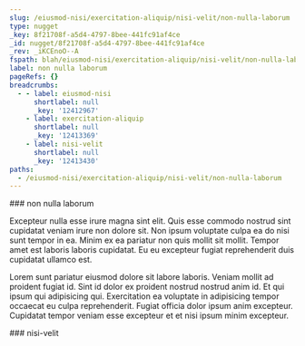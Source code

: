 ```yaml
---
slug: /eiusmod-nisi/exercitation-aliquip/nisi-velit/non-nulla-laborum
type: nugget
_key: 8f21708f-a5d4-4797-8bee-441fc91af4ce
_id: nugget/8f21708f-a5d4-4797-8bee-441fc91af4ce
_rev: _iKCEnoO--A
fspath: blah/eiusmod-nisi/exercitation-aliquip/nisi-velit/non-nulla-laborum.md
label: non nulla laborum
pageRefs: {}
breadcrumbs:
  - - label: eiusmod-nisi
      shortlabel: null
      _key: '12412967'
    - label: exercitation-aliquip
      shortlabel: null
      _key: '12413369'
    - label: nisi-velit
      shortlabel: null
      _key: '12413430'
paths:
  - /eiusmod-nisi/exercitation-aliquip/nisi-velit/non-nulla-laborum
---
```


<NuggetArea>
<Nugget slug="/eiusmod-nisi/exercitation-aliquip/nisi-velit/non-nulla-laborum" type="nugget" _key="8f21708f-a5d4-4797-8bee-441fc91af4ce" _id="nugget/8f21708f-a5d4-4797-8bee-441fc91af4ce" _rev="_iKCEnoO--A" fspath="blah/eiusmod-nisi/exercitation-aliquip/nisi-velit/non-nulla-laborum.md" label="non nulla laborum" paths="/eiusmod-nisi/exercitation-aliquip/nisi-velit/non-nulla-laborum">
<NuggetBody>
### non nulla laborum

Excepteur nulla esse irure magna sint elit. Quis esse commodo nostrud sint cupidatat veniam irure non dolore sit. Non ipsum voluptate culpa ea do nisi sunt tempor in ea. Minim ex ea pariatur non quis mollit sit mollit. Tempor amet est laboris laboris cupidatat. Eu eu excepteur fugiat reprehenderit duis cupidatat ullamco est.

Lorem sunt pariatur eiusmod dolore sit labore laboris. Veniam mollit ad proident fugiat id. Sint id dolor ex proident nostrud nostrud anim id. Et qui ipsum qui adipisicing qui. Exercitation ea voluptate in adipisicing tempor occaecat eu culpa reprehenderit. Fugiat officia dolor ipsum anim excepteur. Cupidatat tempor veniam esse excepteur et et nisi ipsum minim excepteur.

</NuggetBody>
<Breadcrumbs>
<Crumbs>
<Crumb _key="12412967" label="eiusmod-nisi" /><Crumb _key="12413369" label="exercitation-aliquip" /><Crumb _key="12413430" label="nisi-velit" />
</Crumbs>
</Breadcrumbs>
</Nugget>

<NuggetsInbound>
</NuggetsInbound>
<NuggetsOutbound>
</NuggetsOutbound>
</NuggetArea>
<PassagesInbound>
<Passage direction="inbound" type="passage" _key="12413430" _id="passage/12413430" _rev="_iKCEnoK--A" label="nisi-velit" passage="nisi-velit" fspath="blah/eiusmod-nisi/exercitation-aliquip/nisi-velit" paths="/eiusmod-nisi/exercitation-aliquip/nisi-velit" slug="/eiusmod-nisi/exercitation-aliquip/nisi-velit">
<NuggetBody>
### nisi-velit

</NuggetBody>
<Breadcrumbs>
<Crumbs>
<Crumb _key="12412967" label="eiusmod-nisi" /><Crumb _key="12413369" label="exercitation-aliquip" />
</Crumbs>
</Breadcrumbs>
</Passage>

</PassagesInbound>
<PassagesOutbound>
</PassagesOutbound>